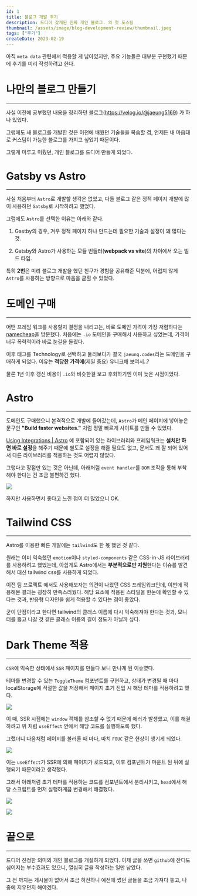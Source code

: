```yaml
---
id: 1
title: 블로그 개발 후기
description: 드디어 갖게된 진짜 개인 블로그. 의 첫 포스팅
thumbnail: /assets/image/blog-development-review/thumbnail.jpeg
tags: ["후기"]
createDate: 2023-02-19
---
```


아직 `meta data` 관련해서 적용할 게 남아있지만, 주요 기능들은 대부분 구현했기 때문에 후기를 미리 작성하려고 한다.

# 나만의 블로그 만들기

---

사실 이전에 공부했던 내용을 정리하던 블로그(https://velog.io/@jaeung5169) 가 하나 있었다.

그럼에도 새 블로그를 개발한 것은 이전에 배웠던 기술들을 복습할 겸, 언제든 내 마음대로 커스텀이 가능한 블로그를 가지고 싶었기 때문이다.

그렇게 미루고 미뤘던, 개인 블로그를 드디어 만들게 되었다.

# Gatsby vs Astro

---

사실 처음부터 `Astro`로 개발할 생각은 없었고, 다들 블로그 같은 정적 페이지 개발에 많이 사용하던 `Gatsby`로 시작하려고 했었다.

그럼에도 `Astro`를 선택한 이유는 아래와 같다.

1. Gastby의 경우, 겨우 정적 페이지 하나 만드는데 필요한 기술과 설정이 꽤 많다는 것.

2. Gatsby와 Astro가 사용하는 모듈 번들러(**webpack vs vite**)의 차이에서 오는 빌드 타임.

특히 **2번**은 미리 블로그 개발을 했던 친구가 경험을 공유해준 덕분에, 어렵지 않게 `Astro`를 사용하는 방향으로 마음을 굳힐 수 있었다.

# 도메인 구매

---

어떤 프레임 워크를 사용할지 결정을 내리고는, 바로 도메인 가격이 가장 저렴하다는 [namecheap](https://www.namecheap.com)을 방문했다.
처음에는 `.io` 도메인을 구매해서 사용하고 싶었는데, 가격이 너무 폭력적이라 바로 눈길을 돌렸다.

이후 태그를 Technology로 선택하고 둘러보다가 결국 `jaeung.codes`라는 도메인을 구매하게 되었다. 이유는 **적당한 가격에**(제일 중요) 유니크해 보여서..?

물론 1년 이후 갱신 비용이 `.io`와 비슷한걸 보고 후회하기엔 이미 늦은 시점이었다.

# Astro

---

도메인도 구매했으니 본격적으로 개발에 들어갔는데, `Astro`가 메인 페이지에 넣어놓은 문구인 **"Build faster websites."** 처럼 정말 빠르게 사이트를 만들 수 있었다.

[Using Integrations | Astro](https://docs.astro.build/en/guides/integrations-guide/) 에 포함되어 있는 라이브러리와 프레임워크는 **설치만 하면 바로 설정**을 해주기 때문에 별도로 설정을 해줄 필요도 없고, 문서도 꽤 잘 되어 있어서 다른 라이브러리를 적용하는 것도 어렵지 않았다.

그렇다고 장점만 있는 것은 아닌데, 아래처럼 `event handler`를 `DOM` 조작을 통해 부착해야 한다는 건 조금 불편하긴 했다.

![](/assets/image/blog-development-review/nodap_event.png)

하지만 사용하면서 좋다고 느낀 점이 더 많았으니 OK.

# Tailwind CSS

---

Astro를 이용한 빠른 개발에는 `tailwind`도 한 몫 했던 것 같다.

원래는 이미 익숙했던 `emotion`이나 `styled-components` 같은 CSS-in-JS 라이브러리를 사용하려고 했었는데, 아쉽게도 Astro에서는 **부분적으로만 지원**한다는 이슈를 발견해서 대신 tailwind css를 사용하게 되었다.

이전 팀 프로젝트 에서도 사용해보자는 의견이 나왔던 CSS 프레임워크인데, 이번에 적용해본 결과는 굉장히 만족스러웠다. 해당 요소에 적용된 스타일을 한눈에 확인할 수 있다는 것과, 반응형 디자인을 쉽게 적용할 수 있다는 점이 좋았다.

굳이 단점이라고 한다면 tailwind의 클래스 이름에 다시 익숙해져야 한다는 것과, 모니터를 뚫고 나갈 것 같은 클래스 이름의 길이 정도가 아닐까 싶다.

# Dark Theme 적용

---

`CSR`에 익숙한 상태에서 `SSR` 페이지를 만들다 보니 만나게 된 이슈였다.

테마를 변경할 수 있는 `ToggleTheme` 컴포넌트를 구현하고, 상태가 변경될 때 마다 localStorage에 적절한 값을 저장해서 페이지 초기 진입 시 해당 테마를 적용하려고 했다.

![](/assets/image/blog-development-review/digging_theme.png)

이 때, SSR 시점에는 `window` 객체를 참조할 수 없기 때문에 에러가 발생했고, 이를 해결하려고 위 처럼 `useEffect` 안에서 해당 코드를 실행하도록 했다.

그랬더니 다음처럼 페이지를 불러올 때 마다, 마치 `FOUC` 같은 현상이 생기게 되었다.

![](/assets/image/blog-development-review/FOUC_YOU.gif)

이는 `useEffect`가 SSR에 의해 페이지가 로드되고, 이후 컴포넌트가 마운트 된 뒤에 실행되기 때문이라고 생각했다.

그래서 아래처럼 초기 테마를 적용하는 코드를 컴포넌트에서 분리시키고, `head`에서 해당 스크립트를 먼저 실행하게끔 변경해서 해결했다.

![](/assets/image/blog-development-review/theme_script_1.png)

![](/assets/image/blog-development-review/theme_script_2.png)

# 끝으로

---

드디어 진정한 의미의 개인 블로그를 개설하게 되었다. 이제 글을 쓰면 `github`에 잔디도 심어지는 부수효과도 있으니, 열심히 글을 작성하는 일만 남았다.

그 전 까지는 게시물이 없어서 조금 허전하니 예전에 썼던 글들을 조금 가져다 놓고, 나중에 지우던지 해야겠다.
